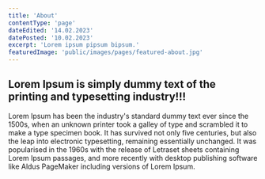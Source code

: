 ```yaml
---
title: 'About'
contentType: 'page'
dateEdited: '14.02.2023'
datePosted: '10.02.2023'
excerpt: 'Lorem ipsum pipsum bipsum.'
featuredImage: 'public/images/pages/featured-about.jpg'
---
```


## Lorem Ipsum is simply dummy text of the printing and typesetting industry!!!

Lorem Ipsum has been the industry's standard dummy text ever since the 1500s, when an unknown printer took a galley of type and scrambled it to make a type specimen book.
It has survived not only five centuries, but also the leap into electronic typesetting, remaining essentially unchanged. It was popularised in the 1960s with the release of Letraset
sheets containing Lorem Ipsum passages, and more recently with desktop publishing software like Aldus PageMaker including versions of Lorem Ipsum.
